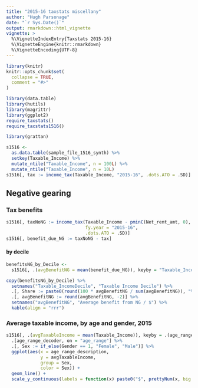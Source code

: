 ```yaml
---
title: "2015-16 taxstats miscellany"
author: "Hugh Parsonage"
date: "`r Sys.Date()`"
output: rmarkdown::html_vignette
vignette: >
  %\VignetteIndexEntry{Taxstats 2015-16}
  %\VignetteEngine{knitr::rmarkdown}
  %\VignetteEncoding{UTF-8}
---
```


```r
library(knitr)
knitr::opts_chunk$set(
  collapse = TRUE,
  comment = "#>"
)
```

```r
library(data.table)
library(hutils)
library(magrittr)
library(ggplot2)
require_taxstats()
require_taxstats1516()

library(grattan)
```

```r
s1516 <- 
  as.data.table(sample_file_1516_synth) %>%
  setkey(Taxable_Income) %>%
  mutate_ntile("Taxable_Income", n = 100L) %>%
  mutate_ntile("Taxable_Income", n = 10L) 
s1516[, tax := income_tax(Taxable_Income, "2015-16", .dots.ATO = .SD)]

```


## Negative gearing

### Tax benefits

```r
s1516[, taxNoNG := income_tax(Taxable_Income - pminC(Net_rent_amt, 0), 
                              fy.year = "2015-16",
                              .dots.ATO = .SD)]
s1516[, benefit_due_NG := taxNoNG - tax]
```

#### by decile

```r
benefitsNG_by_Decile <- 
  s1516[, .(avgBenefitNG = mean(benefit_due_NG)), keyby = "Taxable_IncomeDecile"]

copy(benefitsNG_by_Decile) %>%
  setnames("Taxable_IncomeDecile", "Taxable Income Decile") %>%
  .[, Share := paste0(round(100 * avgBenefitNG / sum(avgBenefitNG)), "%")] %>%
  .[, avgBenefitNG := round(avgBenefitNG, -2)] %>%
  setnames("avgBenefitNG", "Average benefit from NG / $") %>%
  kable(align = "rrr")
```


### Average taxable income, by age and gender, 2015

```r
s1516[, .(avgTaxableIncome = mean(Taxable_Income)), keyby = .(age_range, Gender)] %>%
  .[age_range_decoder, on = "age_range"] %>%
  .[, Sex := if_else(Gender == 1, "Female", "Male")] %>%
  ggplot(aes(x = age_range_description,
             y = avgTaxableIncome,
             group = Sex, 
             color = Sex)) + 
  geom_line() + 
  scale_y_continuous(labels = function(x) paste0("$", prettyNum(x, big.mark = ",")))
```




